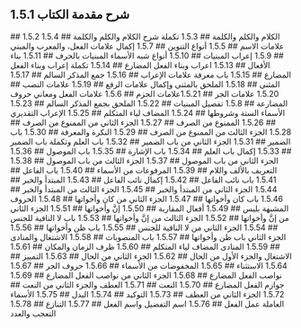 ## 1.5.1  شرح مقدمة الكتاب
<YouTube videoId='sMIxFgaIzJg' opts={opts} />
## 1.5.2 الكلام والكلم والكلمة
<YouTube videoId='sO15BnZ9QI0' opts={opts} />
## 1.5.3 تكملة شرح الكلام والكلم والكلمة
<YouTube videoId='4sMrROUCFU0' opts={opts} />
## 1.5.4 علامات الاسم
<YouTube videoId='tPDlw3jBfOU' opts={opts} />
## 1.5.5 أنواع التنوين
<YouTube videoId='TO8rGif3lvU' opts={opts} />
## 1.5.7 إكمال علامات الفعل، والمعرب والمبني
<YouTube videoId='Hx55NUBPB9M' opts={opts} />
## 1.5.9 إعراب المبنيات
<YouTube videoId='Q0d6drLRwAU' opts={opts} />
## 1.5.10 أنواع  شبه الأسماء المبنيات بالحرف
<YouTube videoId='47e64aQcCqI' opts={opts} />
## 1.5.11 بناء الأفعال
<YouTube videoId='39KX4fdcTfY' opts={opts} />
## 1.5.13 اعراب وبناء الفعل المضارع
<YouTube videoId='mzdjxk2GFqY' opts={opts} />
## 1.5.14 تكملة إعراب وبناء الفعل المضارع
<YouTube videoId='ps0Qc63tg_M' opts={opts} />
## 1.5.15 باب معرفة علامات الإعراب
<YouTube videoId='HkabsyyBO8I' opts={opts} />
## 1.5.16 جمع المذكر السالم
<YouTube videoId='wHm6xKkiviQ' opts={opts} />
## 1.5.17 المثنى
<YouTube videoId='RNOwUZLIaJY' opts={opts} />
## 1.5.18 الملحق بالمثنى وإكمال علامات الرفع
<YouTube videoId='CJG1IYOk_NI' opts={opts} />
## 1.5.19 علامات النصب
<YouTube videoId='wuVnAlx7O8M' opts={opts} />
## 1.5.20 علامات الجر
<YouTube videoId='LZf4pYJWsUc' opts={opts} />
## 1.5.21علامات الجزم
<YouTube videoId='ChLCMSVGkWY' opts={opts} />
## 1.5.6 علامات الفعل ومعاني حروف المضارعة
<YouTube videoId='e7dLgBQgsn8' opts={opts} />
## 1.5.8 تفصيل المبنيات
<YouTube videoId='XM5UYXnlSHk' opts={opts} />
## 1.5.22 الملحق بجمع المذكر السالم
<YouTube videoId='1UMH2nvrijY' opts={opts} />
## 1.5.23 الأسماء الستة وشروطها
<YouTube videoId='o7348l3q8pc' opts={opts} />
## 1.5.24 المضاف لياء المتكلم
<YouTube videoId='5IAH-K5nwAY' opts={opts} />
## 1.5.25 الإعراب التقديري
<YouTube videoId='FtwBxhPnjYM' opts={opts} />
## 1.5.26 الممنوع من الصرف
<YouTube videoId='VbdgVy4FbsQ' opts={opts} />
## 1.5.27 الجزء الثاني من الممنوع من الصرف
<YouTube videoId='6eP5BccDKCo' opts={opts} />
## 1.5.28 الجزء الثالث من الممنوع من الصرف
<YouTube videoId='gQMwx3uewOc' opts={opts} />
## 1.5.29 النكرة والمعرفة
<YouTube videoId='z4Gyz9MotA8' opts={opts} />
## 1.5.30 باب الضمير
<YouTube videoId='_bllJdHD-hg' opts={opts} />
## 1.5.31 الجزء الثاني من باب الضمير
<YouTube videoId='PxKz41yEAUc' opts={opts} />
## 1.5.32 باب العلم وتكملة باب الضمير
<YouTube videoId='NBGX1VEgCkE' opts={opts} />
## 1.5.33 إكمال باب العلم
<YouTube videoId='QNUQCfgswH4' opts={opts} />
## 1.5.34 باب الإشارة
<YouTube videoId='__RRASElYbM' opts={opts} />
## 1.5.35 باب الموصول
<YouTube videoId='Mo8kwK2s0RA' opts={opts} />
## 1.5.36 الجزء الثاني من باب الموصول
<YouTube videoId='VAXOl59ilCM' opts={opts} />
## 1.5.37 الجزء الثالث من باب الموصول
<YouTube videoId='cQUJLwY4U6k' opts={opts} />
## 1.5.38 التعريف بالألف واللام
<YouTube videoId='xdTSuXcyNwo' opts={opts} />
## 1.5.39 المرفوعات من الأسماء
<YouTube videoId='Hd5xnxv5_FA' opts={opts} />
## 1.5.40 باب الفاعل
<YouTube videoId='3IJV3pNkuxs' opts={opts} />
## 1.5.41 باب نائب الفاعل
<YouTube videoId='6HXnwFbr6BM' opts={opts} />
## 1.5.42 إكمال نائب الفاعل
<YouTube videoId='boQ9Su4khms' opts={opts} />
## 1.5.43 المبتدأ والخبر
<YouTube videoId='_YfrPSKwGvI' opts={opts} />
## 1.5.44 الجزء الثاني من المبتدأ والخبر
<YouTube videoId='lfKsk1Qg_S8' opts={opts} />
## 1.5.45 الجزء الثالث من المبتدأ والخبر
<YouTube videoId='gQMBtpkhIX0' opts={opts} />
## 1.5.46 باب كان وأخواتها
<YouTube videoId='rmQRKYQ9zR8' opts={opts} />
## 1.5.47 الجزء الثاني من كان وأخواتها
<YouTube videoId='m1GVHOLcBG4' opts={opts} />
## 1.5.48 الحروف المشبهة بليس
<YouTube videoId='6OhV0h4edX0' opts={opts} />
## 1.5.49 أفعال المقاربة
<YouTube videoId='cRZDW6etsAU' opts={opts} />
## 1.5.50 إنَّ وأخواتها
<YouTube videoId='VACNL_1Mu7k' opts={opts} />
## 1.5.51 الجزء الثاني من إنَّ وأخواتها
<YouTube videoId='uOsm-5DrPNE' opts={opts} />
## 1.5.52 الجزء الثالث من إنَّ وأخواتها
<YouTube videoId='KrPJ6aseL-w' opts={opts} />
## 1.5.53 باب لا النافية للجنس
<YouTube videoId='P2KKUemDQUo' opts={opts} />
## 1.5.54 الجزء الثاني من لا النافية للجنس
<YouTube videoId='tXrv82CfmaY' opts={opts} />
## 1.5.55 باب ظن وأخواتها
<YouTube videoId='y_YJJqLN8I0' opts={opts} />
## 1.5.56 الجزء الثاني باب ظن وأخواتها
<YouTube videoId='eWXvSniG6eA' opts={opts} />
## 1.5.57 باب المنصوبات
<YouTube videoId='ChpqMkrOfQ8' opts={opts} />
## 1.5.58 الاشتغال والمنادى
<YouTube videoId='gITV5ExnSPc' opts={opts} />
## 1.5.59 المنادى المضاف لياء المتكلم
<YouTube videoId='XVYfVyT68-k' opts={opts} />
## 1.5.60 ظرف الزمان والمكان
<YouTube videoId='UrG3DyH84Ck' opts={opts} />
## 1.5.61 الاشتغال والجزء الأول من الحال
<YouTube videoId='WAPQYSr0G9o' opts={opts} />
## 1.5.62 الجزء الثاني من الحال
<YouTube videoId='9zR2GjK6pEg' opts={opts} />
## 1.5.63 التمييز
<YouTube videoId='6NOG3RNZ7NY' opts={opts} />
## 1.5.64 الاستثناء
<YouTube videoId='xe-QA9mlUYw' opts={opts} />
## 1.5.65 المخفوضات من الأسماء
<YouTube videoId='HZ8w6zWoN0s' opts={opts} />
## 1.5.66 حروف الجر
<YouTube videoId='nHCsogI6PHc' opts={opts} />
## 1.5.67 نواصب الفعل المضارع
<YouTube videoId='fc205sLl89I' opts={opts} />
## 1.5.68 الجزء الثاني من نواصب الفعل المضارع
<YouTube videoId='BGr7qT7bLts' opts={opts} />
## 1.5.69 جوازم الفعل المضارع
<YouTube videoId='CVCiFrbpPU8' opts={opts} />
## 1.5.70 النعت
<YouTube videoId='xvfNkH1C_h0' opts={opts} />
## 1.5.71 العطف والجزء الثاني من النعت
<YouTube videoId='teDme8h0iZ8' opts={opts} />
## 1.5.72 الجزء الثاني من العطف
<YouTube videoId='grUCkl6Ydk0' opts={opts} />
## 1.5.73 التوكيد
<YouTube videoId='AzAX6eBvXtQ' opts={opts} />
## 1.5.74 البدل
<YouTube videoId='f7djzyhINdo' opts={opts} />
## 1.5.75 الأسماء العاملة عمل الفعل
<YouTube videoId='Efam2zvx_ww' opts={opts} />
## 1.5.76 اسم التفضيل واسم الفعل
<YouTube videoId='-0r5plKDEjg' opts={opts} />
## 1.5.77 التنازع
<YouTube videoId='F6ak98UmZfs' opts={opts} />
## 1.5.78 التعجب والعدد
<YouTube videoId='dPK1UtEmXSM' opts={opts} />
